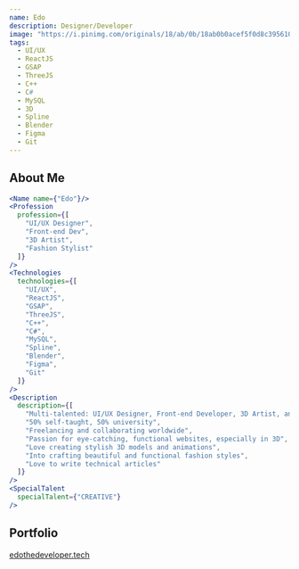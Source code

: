 ```yaml
---
name: Edo
description: Designer/Developer
image: "https://i.pinimg.com/originals/18/ab/0b/18ab0b0acef5f0d8c395610d605ce034.jpg"
tags:
  - UI/UX
  - ReactJS
  - GSAP
  - ThreeJS
  - C++
  - C#
  - MySQL
  - 3D
  - Spline
  - Blender
  - Figma
  - Git
---
```


<div className="md:h-[75vh] h-[50vh] border-4 border-b-gray-50 rounded-3xl overflow-hidden">
    <Edo />
</div>
<h2 className="text-2xl text-center mt-12">About Me</h2>

``` jsx
<Name name={"Edo"}/>
<Profession
  profession={[
    "UI/UX Designer",
    "Front-end Dev",
    "3D Artist",
    "Fashion Stylist"
  ]}
/>
<Technologies
  technologies={[
    "UI/UX",
    "ReactJS",
    "GSAP",
    "ThreeJS",
    "C++",
    "C#",
    "MySQL",
    "Spline",
    "Blender",
    "Figma",
    "Git"
  ]}
/>
<Description
  description={[
    "Multi-talented: UI/UX Designer, Front-end Developer, 3D Artist, and Fashion Stylist",
    "50% self-taught, 50% university",
    "Freelancing and collaborating worldwide",
    "Passion for eye-catching, functional websites, especially in 3D",
    "Love creating stylish 3D models and animations",
    "Into crafting beautiful and functional fashion styles",
    "Love to write technical articles"
  ]}
/>
<SpecialTalent
  specialTalent={"CREATIVE"}
/>
```
<h2 className="text-2xl text-center mt-12">Portfolio</h2>
<div className="flex items-center justify-center mt-6">
    <a className="underline" href="https://edothedeveloper.tech/">edothedeveloper.tech</a>
</div>
